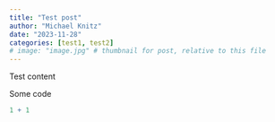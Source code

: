 ```yaml
---
title: "Test post"
author: "Michael Knitz"
date: "2023-11-28"
categories: [test1, test2]
# image: "image.jpg" # thumbnail for post, relative to this file
---
```


Test content

Some code

```r
1 + 1
```